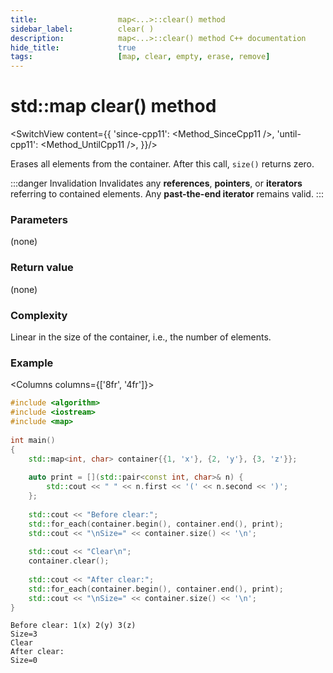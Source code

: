 ```yaml
---
title:					map<...>::clear() method
sidebar_label:			clear( )
description:			map<...>::clear() method C++ documentation
hide_title:				true
tags:					[map, clear, empty, erase, remove]
---
```



<!----------------- Codes ---------------------->

<!-- clear() -->

# std::map clear() method

<SwitchView content={{
        'since-cpp11': <Method_SinceCpp11 />,
        'until-cpp11': <Method_UntilCpp11 />,
    }}/>

Erases all elements from the container. After this call, `size()` returns zero.

:::danger Invalidation
Invalidates any **references**, **pointers**, or **iterators** referring to contained elements.
Any **past-the-end iterator** remains valid.
:::

### Parameters

(none)

### Return value

(none)

### Complexity

Linear in the size of the container, i.e., the number of elements.

### Example

<Columns columns={['8fr', '4fr']}>
<div>

```cpp
#include <algorithm>
#include <iostream>
#include <map>
 
int main()
{
    std::map<int, char> container{{1, 'x'}, {2, 'y'}, {3, 'z'}};
 
    auto print = [](std::pair<const int, char>& n) { 
        std::cout << " " << n.first << '(' << n.second << ')'; 
    };
 
    std::cout << "Before clear:";
    std::for_each(container.begin(), container.end(), print);
    std::cout << "\nSize=" << container.size() << '\n';
 
    std::cout << "Clear\n";
    container.clear();
 
    std::cout << "After clear:";
    std::for_each(container.begin(), container.end(), print);
    std::cout << "\nSize=" << container.size() << '\n';
}
```

</div>
<div>

```plaintext title="Output"
Before clear: 1(x) 2(y) 3(z)
Size=3
Clear
After clear:
Size=0
```

</div>
</Columns>